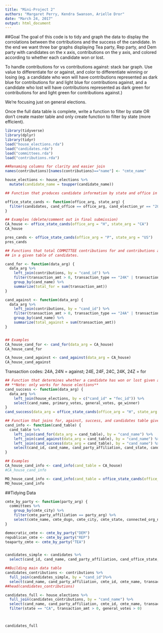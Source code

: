 ```yaml
---
title: "Mini-Project 2"
authors: "Margaret Perry, Kendra Swanson, Arielle Dror"
date: "March 24, 2017"
output: html_document
---
```



##Goal
The goal of this code is to tidy and graph the data to display the corrolations between the cortributions and the success of the candidate. In the end we want three bar graphs displaying Tea party, Rep party, and Dem party with candidates on the x axis, contributions on the y axis, and colored according to whether each candidate won or lost.

To handle contributions for vs contributions against: stack bar graph. Use value to differentiate for or against, and color to differentiate winning or losing (eg. a candidate who won will have contributions represented as dark blue for contributions for and light blue for contributions against, and a candidate who lost will have contributions represented as dark green for contributions for and light green for contributions against.)

We're focusing just on general elections.

Once the full data table is complete, write a function to filter by state OR don't create master table and only create function to filter by state (more efficient).

```r
library(tidyverse)
library(dplyr)
library(tidyr)
load("house_elections.rda")
load("candidates.rda")
load("committees.rda")
load("contributions.rda")
```

```r
##Renaming columns for clarity and easier join
names(contributions)[names(contributions)=="name"] <- "cmte_name"

house_elections <- house_elections %>%
  mutate(candidate_name = toupper(candidate_name))
```

```r
## Function that produces candidate information by state and office in 2012 election cycle

office_state_cands <- function(office_arg, state_arg) {
  filter(candidates, cand_office == office_arg, cand_election_yr == "2012", cand_office_state == state_arg)
}

## Examples (delete/comment out in final submission)
CA_house <- office_state_cands(office_arg = "H", state_arg = "CA")
CA_house

pres_cands <- office_state_cands(office_arg = "P", state_arg = "US")
pres_cands

```

```r
## Functions that total COMMITTEE contributions for and contributions against each candidate
## in a given table of candidates. 

cand_for <- function(data_arg) {
  data_arg %>%
    left_join(contributions, by = "cand_id") %>%
    filter(transaction_amt > 0, transaction_type == "24K" | transaction_type == "24E" | transaction_type == "24F" | transaction_type == "24C" | transaction_type == "24Z") %>%
    group_by(cand_name) %>%
    summarize(total_for = sum(transaction_amt))
}

cand_against <- function(data_arg) {
  data_arg %>%
    left_join(contributions, by = "cand_id") %>%
    filter(transaction_amt > 0, transaction_type == "24A" | transaction_type == "24N") %>%
    group_by(cand_name) %>%
    summarize(total_against = sum(transaction_amt))
}


## Examples
CA_house_cand_for <- cand_for(data_arg = CA_house)
CA_house_cand_for

CA_house_cand_against <- cand_against(data_arg = CA_house)
CA_house_cand_against

```
Transaction codes: 24A, 24N = against; 24E, 24F, 24C, 24K, 24Z = for

```r
## Function that determines whether a candidate has won or lost given a table of candidates
## **Note: only works for house elections** 
cand_success <- function(data_arg) {
  data_arg %>%
    left_join(house_elections, by = c("cand_id" = "fec_id")) %>%
    select(cand_name, primary_votes, general_votes, ge_winner)
}
cand_success(data_arg = office_state_cands(office_arg = "H", state_arg = "CA"))

```


```r
## Function that joins for, against, success, and candidates table given a table of candidates
cand_info <- function(cand_table) {
  cand_table %>%
    left_join(cand_for(data_arg = cand_table), by = "cand_name") %>%
    left_join(cand_against(data_arg = cand_table), by = "cand_name") %>%
    left_join(cand_success(data_arg = cand_table), by = "cand_name") %>%
    select(cand_id, cand_name, cand_party_affiliation, cand_state, cand_election_yr, cand_office, cand_office_district, total_for, total_against, primary_votes, general_votes, ge_winner)
}

## Examples
CA_house_cand_info <- cand_info(cand_table = CA_house)
#CA_house_cand_info

MO_house_cand_info <- cand_info(cand_table = office_state_cands(office_arg = "H", state_arg = "MO"))
MO_house_cand_info
```



##Tidying Data

```r
cmte_by_party <- function(party_arg) {
  committees %>%
    group_by(cmte_city) %>%
    filter(cmte_party_affiliation == party_arg) %>%
    select(cmte_name, cmte_dsgn, cmte_city, cmte_state, connected_org_name, cand_id)
}

democratic_cmte <- cmte_by_party("DEM")
republican_cmte <- cmte_by_party("REP")
teaparty_cmte <- cmte_by_party("TEA")


candidates_simple <- candidates %>%
  select(cand_id, cand_name, cand_party_affiliation, cand_office_state, cand_city)

```

```r
##Building main data table
candidates_contributions <- contributions %>%
  full_join(candidates_simple, by = "cand_id")%>%
  select(cand_name, cand_party_affiliation, cmte_id, cmte_name, transaction_type, transaction_amt)
##head(candidates_contributions)

candidates_full <- house_elections %>%
  full_join(candidates_contributions, by = "cand_name") %>%
  select(cand_name, cand_party_affiliation, cmte_id, cmte_name, transaction_type, transaction_amt, general_votes, ge_winner, state, district) %>%
  filter(state == "CA", transaction_amt > 0, general_votes > 0)



candidates_full
```

```r

```
